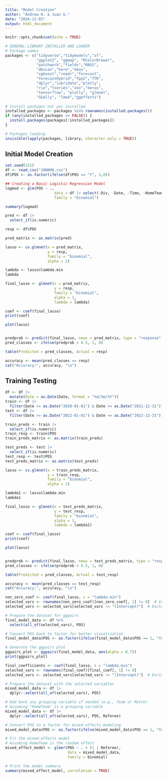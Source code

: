 ```yaml
---
title: "Model Creation"
author: "Andrew H. & Juan G."
date: "2024-12-03"
output: html_document
---
```


```r
knitr::opts_chunk$set(echo = TRUE)
```

```r
# GENERAL LIBRARY INSTALLER AND LOADER
# Package names
packages <- c("tidyverse","tidymodels","sf",
              "ggplot2", "ggmap", "RColorBrewer",
              "patchwork","fields","MASS",
              "dbscan","here","kknn",
              "xgboost","readr","forecast",
              "forecastHybrid","fpp2","TTR",
              "dplyr","lubridate","plotly",
              "rio","tseries","zoo","keras",
              "tensorflow", "plotly", "glmnet",
              "GGally", "lme4","ggeffects")
              
# Install packages not yet installed
installed_packages <- packages %in% rownames(installed.packages())
if (any(installed_packages == FALSE)) {
  install.packages(packages[!installed_packages])
}

# Packages loading
invisible(lapply(packages, library, character.only = TRUE))
```

## Initial Model Creation
```r
set.seed(331)
df <- read_csv("JAMAMA.csv")
df$POS <- as.factor(ifelse(df$POS == "Y", 1,0))

## Creating a Basic Logistic Regression Model
logmod <- glm(POS ~ ., 
                      data = df |> select(-Div, -Date, -Time, -HomeTeam, -AwayTeam), 
                      family = "binomial")

summary(logmod)
```
```r
pred <- df |>
  select_if(is.numeric)

resp <- df$POS

pred_matrix <- as.matrix(pred)

lasso <- cv.glmnet(x = pred_matrix,
                   y = resp,
                   family = "binomial",
                   alpha = 1)

lambda <- lasso$lambda.min
lambda

final_lasso <- glmnet(x = pred_matrix, 
                      y = resp, 
                      family = "binomial", 
                      alpha = 1, 
                      lambda = lambda)

coef <- coef(final_lasso)
print(coef)

plot(lasso)


predprob <- predict(final_lasso, newx = pred_matrix, type = "response")
pred_classes <- ifelse(predprob > 0.5, 1, 0)

table(Predicted = pred_classes, Actual = resp)

accuracy <- mean(pred_classes == resp)
cat("Accuracy:", accuracy, "\n")
```
## Training Testing
```r
df <- df |>
  mutate(Date = as.Date(Date, format = "%d/%m/%Y"))
train <- df |>
  filter(Date >= as.Date("2020-01-01") & Date <= as.Date("2021-12-31"))
test <- df |>
  filter(Date >= as.Date("2022-01-01") & Date <= as.Date("2022-12-31"))

train_preds <- train |>
  select_if(is.numeric)
train_resp <- train$POS
train_preds_matrix <- as.matrix(train_preds)

test_preds <- test |>
  select_if(is.numeric)
test_resp <- test$POS
test_preds_matrix <- as.matrix(test_preds)

lasso <- cv.glmnet(x = train_preds_matrix,
                   y = train_resp,
                   family = "binomial",
                   alpha = 1)

lambda1 <- lasso$lambda.min
lambda1

final_lasso <- glmnet(x = test_preds_matrix, 
                      y = test_resp, 
                      family = "binomial", 
                      alpha = 1, 
                      lambda = lambda1)

coef <- coef(final_lasso)
print(coef)

plot(lasso)


predprob <- predict(final_lasso, newx = test_preds_matrix, type = "response")
pred_classes <- ifelse(predprob > 0.5, 1, 0)

table(Predicted = pred_classes, Actual = test_resp)

accuracy <- mean(pred_classes == test_resp)
cat("Accuracy:", accuracy, "\n")
```


```r
non_zero_coef <- coef(final_lasso, s = "lambda.min")
selected_vars <- rownames(non_zero_coef)[non_zero_coef[, 1] != 0]  # Variables with non-zero coefficients
selected_vars <- selected_vars[selected_vars != "(Intercept)"]  # Exclude intercept

# Prepare the dataset for ggpairs
final_model_data <- df %>%
  select(all_of(selected_vars), POS)

# Convert POS back to factor for better visualization
final_model_data$POS <- as.factor(ifelse(final_model_data$POS == 1, "Yes", "No"))

# Generate the ggpairs plot
ggpairs_plot <- ggpairs(final_model_data, aes(alpha = 0.7))
print(ggpairs_plot)

```

```r
final_coefficients <- coef(final_lasso, s = "lambda.min")
selected_vars <- rownames(final_coef)[final_coef[, 1] != 0]
selected_vars <- selected_vars[selected_vars != "(Intercept)"]  # Exclude intercept

# Prepare the dataset with the selected variables
mixed_model_data <- df |>
  dplyr::select(all_of(selected_vars), POS)

# Add back any grouping variable if needed (e.g., Team or Match)
# Assuming "HomeTeam" is a grouping variable
mixed_model_data <- df |>
  dplyr::select(all_of(selected_vars), POS, Referee)

# Convert POS to a factor for mixed-effects modeling
mixed_model_data$POS <- as.factor(ifelse(mixed_model_data$POS == 1, "Yes", "No"))

# Fit the mixed-effects model
# Assuming HomeTeam is the random effect
mixed_effect_model <- glmer(POS ~ . + (1 | Referee), 
                            data = mixed_model_data, 
                            family = binomial)

# Print the model summary
summary(mixed_effect_model, correlation = TRUE)
```



